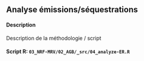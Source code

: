
## Analyse émissions/séquestrations

#### Description {-}

Description de la méthodologie / script

#### Script R: `03_NRF-MRV/02_AGB/_src/04_analyze-ER.R` {-}

```r
```


